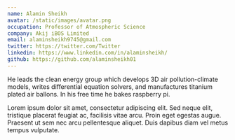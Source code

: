 ```yaml
---
name: Alamin Sheikh
avatar: /static/images/avatar.png
occupation: Professor of Atmospheric Science
company: Akij iBOS Limited
email: alaminsheikh9745@gmail.com
twitter: https://twitter.com/Twitter
linkedin: https://www.linkedin.com/in/alaminsheikh/
github: https://github.com/alaminsheikh01
---
```


He leads the clean energy group which develops 3D air pollution-climate models, writes differential equation solvers, and manufactures titanium plated air ballons. In his free time he bakes raspberry pi.

Lorem ipsum dolor sit amet, consectetur adipiscing elit. Sed neque elit, tristique placerat feugiat ac, facilisis vitae arcu. Proin eget egestas augue. Praesent ut sem nec arcu pellentesque aliquet. Duis dapibus diam vel metus tempus vulputate.
